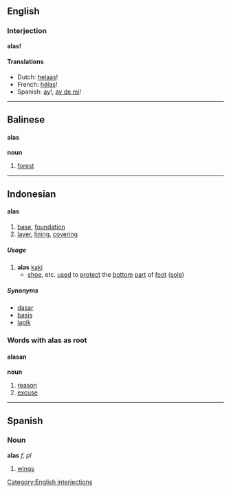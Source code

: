 ==English==
===Interjection===
'''alas!'''

====Translations====
*Dutch: [[helaas]]!
*French: [[hélas]]!
*Spanish: [[ay]]!, [[ay de mi]]!

----

==Balinese==
====alas====
'''noun'''

# [[forest]]

----

==Indonesian==
====alas====

# [[base]], [[foundation]]
# [[layer]], [[lining]], [[covering]]

===== Usage =====
# '''alas''' [[kaki]]
#* [[shoe]], etc. [[use]]d to [[protect]] the [[bottom]] [[part]] of [[foot]] ([[sole]])

===== Synonyms =====
* [[dasar]]
* [[basis]]
* [[lapik]]

===Words with alas as root===
====alasan====
'''noun'''

# [[reason]]
# [[excuse]]

----

==Spanish==
===Noun===
'''alas''' ''f, pl''

#[[wing]]s

[[Category:English interjections]]
